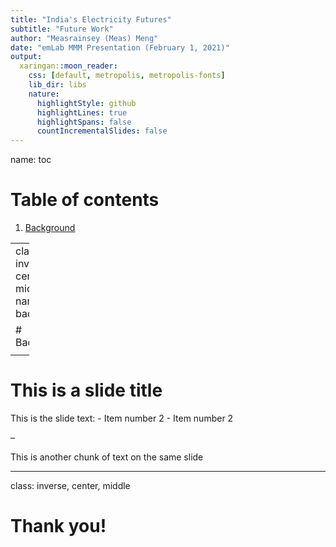```yaml
---
title: "India's Electricity Futures"
subtitle: "Future Work"
author: "Measrainsey (Meas) Meng"
date: "emLab MMM Presentation (February 1, 2021)"
output:
  xaringan::moon_reader:
    css: [default, metropolis, metropolis-fonts] 
    lib_dir: libs
    nature:
      highlightStyle: github
      highlightLines: true
      highlightSpans: false
      countIncrementalSlides: false
---
```

name: toc

# Table of contents

1. [Background](#background)

---
class: inverse, center, middle
name: background

# Background

<!-- <html><div style='float:left'></div><hr color='#EB811B' size=1px width=796px></html> -->

---

# This is a slide title

This is the slide text:
- Item number 2
- Item number 2

--

This is another chunk of text on the same slide

---
class: inverse, center, middle

# Thank you!
<!-- <html><div style='float:left'></div><hr color='#EB811B' size=1px width=796px></html> -->
